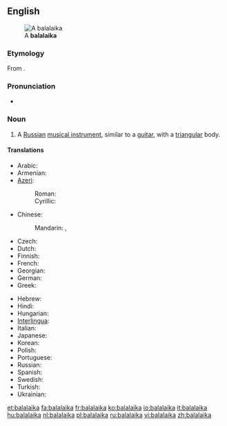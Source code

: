 {{wikipedia}}
==English==
[[Image:Balalaika (PSF).png|thumb|A '''balalaika''']]

===Etymology===
From {{etyl|ru|en}} {{term|балалайка||tr=balalájka|lang=ru}}.

===Pronunciation===
* {{rhymes|aɪkə}}

===Noun===
{{en-noun}}

# {{musical instrument}} A [[Russian]] [[musical instrument]], similar to a [[guitar]], with a [[triangular]] body.

====Translations====
{{trans-top|russian instrument}}
* Arabic: {{t|ar|بالالايكا|f|tr=balalayka}}
* Armenian: {{t-|hy|բալալայկա|tr=balalayka}}
* [[Azeri]]:
*: Roman: {{t-|az|balalayka|xs=Azeri}}
*: Cyrillic: {{t-|az|балалајка|sc=Cyrl|xs=Azeri}}
* Chinese:
*: Mandarin: {{t|cmn|巴拉萊卡琴|sc=Hani}},  {{t|cmn|巴拉莱卡琴|tr=bālāláikǎ-qín|sc=Hani}}
* Czech: {{t+|cs|balalajka|f}}
* Dutch: {{t+|nl|balalaika|f}}
* Finnish: {{t+|fi|balalaikka}}
* French: {{t+|fr|balalaïka|f}}
* Georgian: {{t|ka|ბალალაიკა|tr=balalaika|sc=Geor|xs=Georgian}}
* German: {{t+|de|Balalaika|f}}
* Greek: {{t|el|μπαλαλάικα|f|tr=balaláika}}
{{trans-mid}}
* Hebrew: {{t|he|בללייקה}}
* Hindi: {{t|hi|बालालय्का|tr=bālālaykā|xs=Hindi}}
* Hungarian: {{t+|hu|balalajka}}
* [[Interlingua]]: {{t-|ia|balalaika|xs=Interlingua}}
* Italian: {{t+|it|balalaika|f}}
* Japanese: {{t-|ja|バラライカ|tr=bararaika}}
* Korean: {{t|ko|발랄라이카|tr=ballallaika}}
* Polish: {{t+|pl|bałałajka|f}}
* Portuguese: {{t-|pt|balalaika|f}}
* Russian: {{t+|ru|балалайка|f|tr=balalájka}}
* Spanish: {{t-|es|balalaica|f}}
* Swedish: {{t+|sv|balalajka|c}}
* Turkish: {{t+|tr|balalayka}}
* Ukrainian: {{t+|uk|балалайка|f|tr=balalájka|xs=Ukrainian}}
{{trans-bottom}}

[[et:balalaika]]
[[fa:balalaika]]
[[fr:balalaika]]
[[ko:balalaika]]
[[io:balalaika]]
[[it:balalaika]]
[[hu:balalaika]]
[[nl:balalaika]]
[[pl:balalaika]]
[[ru:balalaika]]
[[vi:balalaika]]
[[zh:balalaika]]